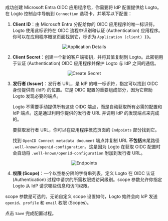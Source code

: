 
成功创建 Microsoft Entra OIDC 应用程序后，你需要将 IdP 配置提供给 Logto。在 Logto 控制台中导航到 `Connection` 选项卡，并填写以下配置：

1. **Client ID**：由 Microsoft Entra 分配给你的 OIDC 应用程序的唯一标识符。Logto 使用此标识符在 OIDC 流程中识别和认证 (Authentication) 应用程序。你可以在应用程序概览页面找到它，标识为 `Application (client) ID`。

<center>
  <img src={applicationDetails} alt="Application Details" />
</center>

2. **Client Secret**：创建一个新的客户端密钥，并将其值复制到 Logto。此密钥用于认证 (Authentication) OIDC 应用程序并保护 Logto 与 IdP 之间的通信。

<center>
  <img src={createSecret} alt="Create Secret" />
</center>

3. **发行者 (Issuer)**：发行者 URL，是 IdP 的唯一标识符，指定可以找到 OIDC 身份提供商 (IdP) 的位置。它是 OIDC 配置的重要组成部分，因为它帮助 Logto 发现必要的端点。

   Logto 不需要手动提供所有这些 OIDC 端点，而是自动获取所有必需的配置和 IdP 端点。这是通过利用你提供的发行者 URL 并调用 IdP 的发现端点来完成的。

   要获取发行者 URL，你可以在应用程序概览页面的 `Endpoints` 部分找到它。

   找到 `OpenID Connect metadata document` 端点并复制 URL **不包括**末尾路径 `.well-known/openid-configuration`。这是因为 Logto 在获取 OIDC 配置时会自动将 `.well-known/openid-configuration` 附加到发行者 URL。

<center>
  <img src={endpoints} alt="Endpoints" />
</center>

4. **权限 (Scope)**：一个以空格分隔的字符串列表，定义 Logto 在 OIDC 认证 (Authentication) 过程中请求的所需权限或访问级别。scope 参数允许你指定 Logto 从 IdP 请求哪些信息和访问权限。

scope 参数是可选的。无论自定义 scope 设置如何，Logto 始终会向 IdP 发送 `openid`、`profile` 和 `email` 权限 (Scopes)。

点击 `Save` 完成配置过程。
